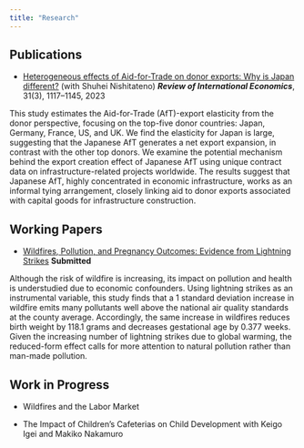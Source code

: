 ```yaml
---
title: "Research"
---
```


## Publications

- [Heterogeneous effects of Aid-for-Trade on donor exports: Why is Japan different?](https://doi.org/10.1111/roie.12656) (with Shuhei Nishitateno) ***Review of International Economics***, 31(3), 1117–1145, 2023

This study estimates the Aid-for-Trade (AfT)-export elasticity from the donor perspective, focusing on the top-five donor countries: Japan, Germany, France, US, and UK. We find the elasticity for Japan is large, suggesting that the Japanese AfT generates a net export expansion, in contrast with the other top donors. We examine the potential mechanism behind the export creation effect of Japanese AfT using unique contract data on infrastructure-related projects worldwide. The results suggest that Japanese AfT, highly concentrated in economic infrastructure, works as an informal tying arrangement, closely linking aid to donor exports associated with capital goods for infrastructure construction.

## Working Papers

- [Wildfires, Pollution, and Pregnancy Outcomes: Evidence from Lightning Strikes](https://ume-hayato.github.io/cv/wp/draft_wildfires.pdf) **Submitted**

Although the risk of wildfire is increasing, its impact on pollution and health is understudied due to economic confounders.
Using lightning strikes as an instrumental variable, this study finds that a 1 standard deviation increase in wildfire emits many pollutants well above the national air quality standards at the county average.
Accordingly, the same increase in wildfires reduces birth weight by 118.1 grams and decreases gestational age by 0.377 weeks.
Given the increasing number of lightning strikes due to global warming, the reduced-form effect calls for more attention to natural pollution rather than man-made pollution.

## Work in Progress

- Wildfires and the Labor Market

- The Impact of Children's Cafeterias on Child Development with Keigo Igei and Makiko Nakamuro